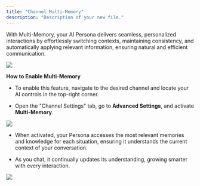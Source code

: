 ```yaml
---
title: "Channel Multi-Memory"
description: "Description of your new file."
---
```


With Multi-Memory, your AI Persona delivers seamless, personalized interactions by effortlessly switching contexts, maintaining consistency, and automatically applying relevant information, ensuring natural and efficient communication.

![](/Group12\(2\).png)

**How to Enable Multi-Memory**

* To enable this feature, navigate to the desired channel and locate your AI controls in the top-right corner.

* Open the "Channel Settings" tab, go to **Advanced Settings**, and activate **Multi-Memory**.

![](/Group13\(1\).png)

* When activated, your Persona accesses the most relevant memories and knowledge for each situation, ensuring it understands the current context of your conversation.

* As you chat, it continually updates its understanding, growing smarter with every interaction.

![](/Group14\(1\).png)